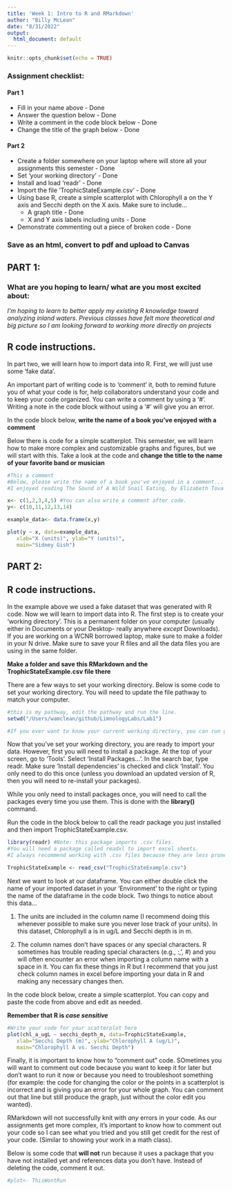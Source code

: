 ```yaml
---
title: 'Week 1: Intro to R and RMarkdown'
author: "Billy McLean"
date: "8/31/2022"
output:
  html_document: default
---
```


```r
knitr::opts_chunk$set(echo = TRUE)
```

### **Assignment checklist:**

#### Part 1

-   Fill in your name above - Done
-   Answer the question below - Done
-   Write a comment in the code block below - Done
-   Change the title of the graph below - Done

#### Part 2

-   Create a folder somewhere on your laptop where will store all your assignments this semester - Done
-   Set 'your working directory' - Done
-   Install and load 'readr' - Done
-   Import the file 'TrophicStateExample.csv' - Done
-   Using base R, create a simple scatterplot with Chlorophyll a on the Y axis and Secchi depth on the X axis. Make sure to include...
    -   A graph title - Done
    -   X and Y axis labels including units - Done
-   Demonstrate commenting out a piece of broken code - Done

### Save as an html, convert to pdf and upload to Canvas

## PART 1:

### What are you hoping to learn/ what are you most excited about:

*I'm hoping to learn to better apply my existing R knowledge toward analyzing inland waters. Previous classes have felt more theoretical and big picture so I am looking forward to working more directly on projects*

## R code instructions.

In part two, we will learn how to import data into R. First, we will just use some 'fake data'.

An important part of writing code is to 'comment' it, both to remind future you of what your code is for, help collaborators understand your code and to keep your code organized. You can write a comment by using a '\#'. Writing a note in the code block without using a '\#' will give you an error.

In the code block below, **write the name of a book you've enjoyed with a comment**

Below there is code for a simple scatterplot. This semester, we will learn how to make more complex and customizable graphs and figures, but we will start with this. Take a look at the code and **change the title to the name of your favorite band or musician**

```r

#This a comment 
#Below, please write the name of a book you've enjoyed in a comment...
#I enjoyed reading The Sound of A Wild Snail Eating, by Elizabeth Tova Bailey

x<- c(1,2,3,4,5) #You can also write a comment after code. 
y<- c(10,11,12,13,14)

example_data<- data.frame(x,y)

plot(y ~ x, data=example_data,
   xlab="X (units)", ylab="Y (units)",
   main="Sidney Gish")


```

## PART 2:

## R code instructions.

In the example above we used a fake dataset that was generated with R code. Now we will learn to import data into R. The first step is to create your 'working directory'. This is a permanent folder on your computer (usually either in Documents or your Desktop- really anywhere *except* Downloads). If you are working on a WCNR borrowed laptop, make sure to make a folder in your N drive. Make sure to save your R files and all the data files you are using in the same folder.

**Make a folder and save this RMarkdown and the TrophicStateExample.csv file there**

There are a few ways to set your working directory. Below is some code to set your working directory. You will need to update the file pathway to match your computer.

```r
#this is my pathway, edit the pathway and run the line.
setwd("/Users/wamclean/github/LimnologyLabs/Lab1")

#If you ever want to know your current working directory, you can run getwd(). After setting your working directory, run the getwd() in the space below. You should then see your pathway in the console below.


```

Now that you've set your working directory, you are ready to import your data. However, first you will need to install a package. At the top of your screen, go to 'Tools'. Select 'Install Packages...'. In the search bar, type readr. Make sure 'Install dependencies' is checked and click 'Install'. You only need to do this once (unless you download an updated version of R, then you will need to re-install your packages).

While you only need to install packages once, you will need to call the packages every time you use them. This is done with the **library()** command.

Run the code in the block below to call the readr package you just installed and then import TrophicStateExample.csv.

```r
library(readr) #Note: this package imports .csv files. 
#You will need a package called readxl to import excel sheets. 
#I always recommend working with .csv files because they are less prone to errors. 

TrophicStateExample <- read_csv("TrophicStateExample.csv")


```

Next we want to look at our dataframe. You can either double click the name of your imported dataset in your 'Environment' to the right or typing the name of the dataframe in the code block. Two things to notice about this data...

1.  The units are included in the column name (I recommend doing this whenever possible to make sure you never lose track of your units). In this dataset, Chlorophyll a is in ug/L and Secchi depth is in m.

2.  The column names don't have spaces or any special characters. R sometimes has trouble reading special characters (e.g., :,', \#) and you will often encounter an error when importing a column name with a space in it. You can fix these things in R but I recommend that you just check column names in excel before importing your data in R and making any necessary changes then.

In the code block below, create a simple scatterplot. You can copy and paste the code from above and edit as needed.

**Remember that R is *case sensitive***

```r

#Write your code for your scatterplot here
plot(chl_a_ugL ~ secchi_depth_m, data=TrophicStateExample,
   xlab="Secchi Depth (m)", ylab="Chlorophyll A (ug/L)",
   main="Chlorophyll A vs. Secchi Depth")

```

Finally, it is important to know how to "comment out" code. SOmetimes you will want to comment out code because you want to keep it for later but don't want to run it now or because you need to troubleshoot something (for example: the code for changing the color or the points in a scatterplot is incorrect and is giving you an error for your whole graph. You can comment out that line but still produce the graph, just without the color edit you wanted).

RMarkdown will not successfully knit with *any* errors in your code. As our assignments get more complex, it's important to know how to comment out your code so I can see what you tried and you still get credit for the rest of your code. (Similar to showing your work in a math class).

Below is some code that **will not** run because it uses a package that you have not installed yet and references data you don't have. Instead of deleting the code, comment it out.

```r

#plot<- ThisWontRun

```
